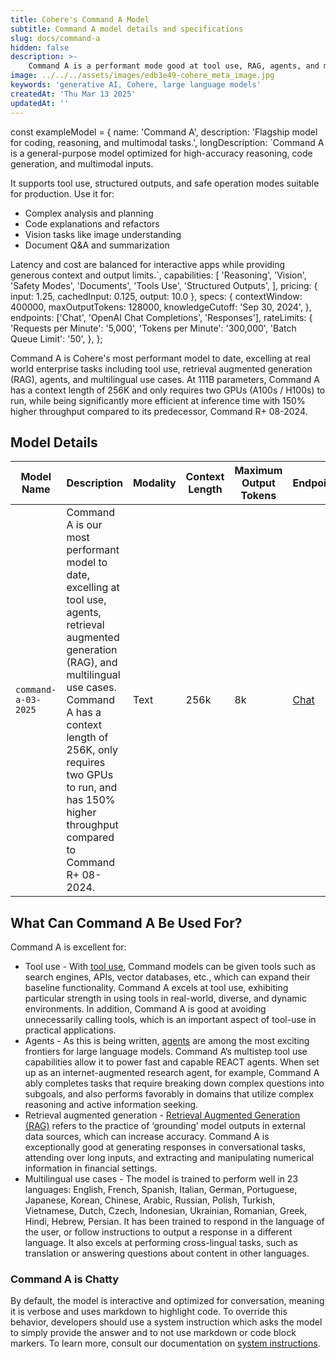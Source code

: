 ```yaml
---
title: Cohere's Command A Model
subtitle: Command A model details and specifications
slug: docs/command-a
hidden: false
description: >-
    Command A is a performant mode good at tool use, RAG, agents, and multilingual use cases. It has 111 billion parameters and a 256k context length.
image: ../../../assets/images/edb3e49-cohere_meta_image.jpg
keywords: 'generative AI, Cohere, large language models'
createdAt: 'Thu Mar 13 2025'
updatedAt: ''
---
```



const exampleModel = {
    name: 'Command A',
    description: 'Flagship model for coding, reasoning, and multimodal tasks.',
  longDescription: `Command A is a general-purpose model optimized for high-accuracy reasoning, code generation, and multimodal inputs. 

It supports tool use, structured outputs, and safe operation modes suitable for production. Use it for:

- Complex analysis and planning
- Code explanations and refactors
- Vision tasks like image understanding
- Document Q&A and summarization

Latency and cost are balanced for interactive apps while providing generous context and output limits.`,
    capabilities: [
      'Reasoning',
      'Vision',
      'Safety Modes',
      'Documents',
      'Tools Use',
      'Structured Outputs',
    ],
    pricing: { input: 1.25, cachedInput: 0.125, output: 10.0 },
    specs: {
      contextWindow: 400000,
      maxOutputTokens: 128000,
      knowledgeCutoff: 'Sep 30, 2024',
    },
    endpoints: ['Chat', 'OpenAI Chat Completions', 'Responses'],
    rateLimits: {
      'Requests per Minute': '5,000',
      'Tokens per Minute': '300,000',
      'Batch Queue Limit': '50',
    },
  };


<ModelShowcase model={exampleModel}/>

Command A is Cohere's most performant model to date, excelling at real world enterprise tasks including tool use, retrieval augmented generation (RAG), agents, and multilingual use cases. At 111B parameters, Command A has a context length of 256K and only requires two GPUs (A100s / H100s) to run, while being significantly more efficient at inference time with 150% higher throughput compared to its predecessor, Command R+ 08-2024.

## Model Details
| Model Name               | Description                                                                                                                                                                                                                                                                                                                                                      | Modality          | Context Length | Maximum Output Tokens | Endpoints                                                                                  |
|--------------------------|------------------------------------------------------------------------------------------------------------------------------------------------------------------------------------------------------------------------------------------------------------------------------------------------------------------------------------------------------------------|-------------------|----------------|-----------------------|-------------------------------------------------------------------------------------------|
| `command-a-03-2025`      | Command A is our most performant model to date, excelling at tool use, agents, retrieval augmented generation (RAG), and multilingual use cases. Command A has a context length of 256K, only requires two GPUs to run, and has 150% higher throughput compared to Command R+ 08-2024.                                                                           | Text              | 256k           | 8k                    | [Chat](/reference/chat)|

## What Can Command A Be Used For?
Command A is excellent for:

- Tool use - With [tool use](https://docs.cohere.com/docs/tool-use), Command models can be given tools such as search engines, APIs, vector databases, etc., which can expand their baseline functionality. Command A excels at tool use, exhibiting particular strength in using tools in real-world, diverse, and dynamic environments. In addition, Command A is good at avoiding unnecessarily calling tools, which is an important aspect of tool-use in practical applications.
- Agents - As this is being written, [agents](https://docs.cohere.com/docs/multi-step-tool-use) are among the most exciting frontiers for large language models. Command A’s multistep tool use capabilities allow it to power fast and capable REACT agents. When set up as an internet-augmented research agent, for example, Command A ably completes tasks that require breaking down complex questions into subgoals, and also performs favorably in domains that utilize complex reasoning and active information seeking.
- Retrieval augmented generation - [Retrieval Augmented Generation (RAG)](https://docs.cohere.com/docs/retrieval-augmented-generation-rag) refers to the practice of ‘grounding’ model outputs in external data sources, which can increase accuracy. Command A is exceptionally good at generating responses in conversational tasks, attending over long inputs, and extracting and manipulating numerical information in financial settings.
- Multilingual use cases - The model is trained to perform well in 23 languages: English, French, Spanish, Italian, German, Portuguese, Japanese, Korean, Chinese, Arabic, Russian, Polish, Turkish, Vietnamese, Dutch, Czech, Indonesian, Ukrainian, Romanian, Greek, Hindi, Hebrew, Persian. It has been trained to respond in the language of the user, or follow instructions to output a response in a different language. It also excels at performing cross-lingual tasks, such as translation or answering questions about content in other languages.

### Command A is Chatty
By default, the model is interactive and optimized for conversation, meaning it is verbose and uses markdown to highlight code. To override this behavior, developers should use a system instruction which asks the model to simply provide the answer and to not use markdown or code block markers. To learn more, consult our documentation on [system instructions](https://docs.cohere.com/docs/system-instructions). 
